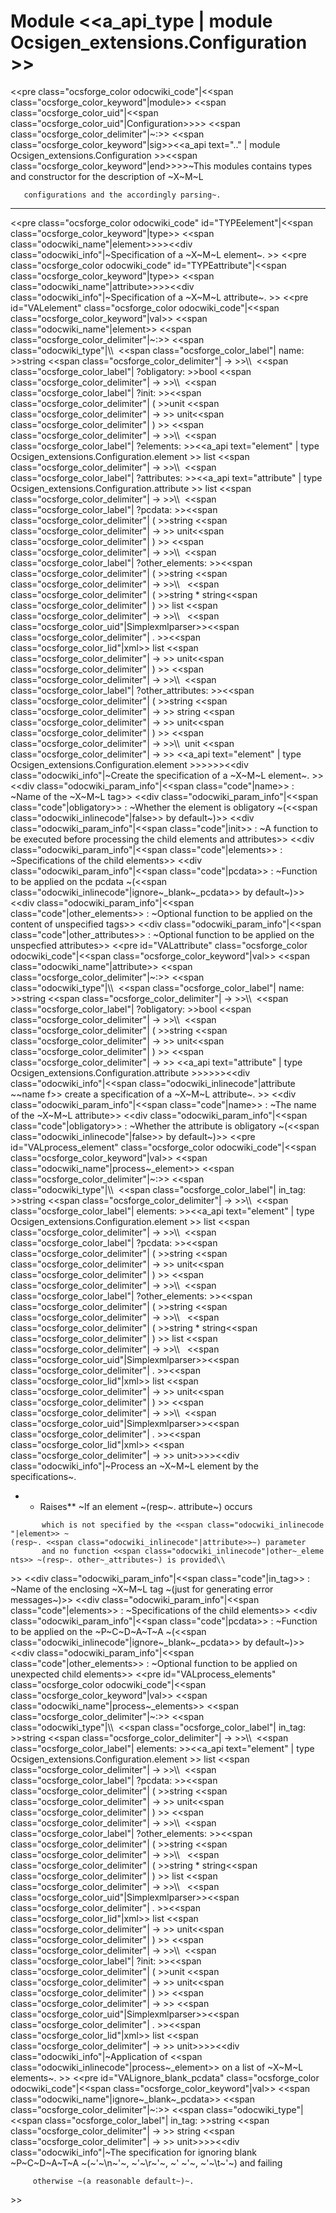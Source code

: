 =Module <<a_api_type | module Ocsigen_extensions.Configuration >> =
<<pre class="ocsforge_color odocwiki_code"|<<span class="ocsforge_color_keyword"|module>> <<span class="ocsforge_color_uid"|<<span class="ocsforge_color_uid"|Configuration>>>> <<span class="ocsforge_color_delimiter"|~:>> <<span class="ocsforge_color_keyword"|sig>><<a_api text=".." | module Ocsigen_extensions.Configuration >><<span class="ocsforge_color_keyword"|end>>>>~This modules contains types and constructor for the description of ~X~M~L
    configurations and the accordingly parsing~.

----
<<pre class="ocsforge_color odocwiki_code" id="TYPEelement"|<<span class="ocsforge_color_keyword"|type>> <<span class="odocwiki_name"|element>>>><<div class="odocwiki_info"|~Specification of a ~X~M~L element~.
>>
<<pre class="ocsforge_color odocwiki_code" id="TYPEattribute"|<<span class="ocsforge_color_keyword"|type>> <<span class="odocwiki_name"|attribute>>>><<div class="odocwiki_info"|~Specification of a ~X~M~L attribute~.
>>
<<pre id="VALelement" class="ocsforge_color odocwiki_code"|<<span class="ocsforge_color_keyword"|val>> <<span class="odocwiki_name"|element>> <<span class="ocsforge_color_delimiter"|~:>> <<span class="odocwiki_type"|\\  <<span class="ocsforge_color_label"| name: >>string <<span class="ocsforge_color_delimiter"| -> >>\\  <<span class="ocsforge_color_label"| ?obligatory: >>bool <<span class="ocsforge_color_delimiter"| -> >>\\  <<span class="ocsforge_color_label"| ?init: >><<span class="ocsforge_color_delimiter"| ( >>unit <<span class="ocsforge_color_delimiter"| -> >> unit<<span class="ocsforge_color_delimiter"| ) >> <<span class="ocsforge_color_delimiter"| -> >>\\  <<span class="ocsforge_color_label"| ?elements: >><<a_api text="element" | type Ocsigen_extensions.Configuration.element >> list <<span class="ocsforge_color_delimiter"| -> >>\\  <<span class="ocsforge_color_label"| ?attributes: >><<a_api text="attribute" | type Ocsigen_extensions.Configuration.attribute >> list <<span class="ocsforge_color_delimiter"| -> >>\\  <<span class="ocsforge_color_label"| ?pcdata: >><<span class="ocsforge_color_delimiter"| ( >>string <<span class="ocsforge_color_delimiter"| -> >> unit<<span class="ocsforge_color_delimiter"| ) >> <<span class="ocsforge_color_delimiter"| -> >>\\  <<span class="ocsforge_color_label"| ?other_elements: >><<span class="ocsforge_color_delimiter"| ( >>string <<span class="ocsforge_color_delimiter"| -> >>\\                   <<span class="ocsforge_color_delimiter"| ( >>string * string<<span class="ocsforge_color_delimiter"| ) >> list <<span class="ocsforge_color_delimiter"| -> >>\\                   <<span class="ocsforge_color_uid"|Simplexmlparser>><<span class="ocsforge_color_delimiter"| . >><<span class="ocsforge_color_lid"|xml>> list <<span class="ocsforge_color_delimiter"| -> >> unit<<span class="ocsforge_color_delimiter"| ) >> <<span class="ocsforge_color_delimiter"| -> >>\\  <<span class="ocsforge_color_label"| ?other_attributes: >><<span class="ocsforge_color_delimiter"| ( >>string <<span class="ocsforge_color_delimiter"| -> >> string <<span class="ocsforge_color_delimiter"| -> >> unit<<span class="ocsforge_color_delimiter"| ) >> <<span class="ocsforge_color_delimiter"| -> >>\\  unit <<span class="ocsforge_color_delimiter"| -> >> <<a_api text="element" | type Ocsigen_extensions.Configuration.element >>>>>><<div class="odocwiki_info"|~Create the specification of a ~X~M~L element~.
>>
<<div class="odocwiki_param_info"|<<span class="code"|name>> : ~Name of the ~X~M~L tag>>
<<div class="odocwiki_param_info"|<<span class="code"|obligatory>> : ~Whether the element is obligatory ~(<<span class="odocwiki_inlinecode"|false>> by default~)>>
<<div class="odocwiki_param_info"|<<span class="code"|init>> : ~A function to be executed before processing the child elements and attributes>>
<<div class="odocwiki_param_info"|<<span class="code"|elements>> : ~Specifications of the child elements>>
<<div class="odocwiki_param_info"|<<span class="code"|pcdata>> : ~Function to be applied on the pcdata ~(<<span class="odocwiki_inlinecode"|ignore~_blank~_pcdata>> by default~)>>
<<div class="odocwiki_param_info"|<<span class="code"|other_elements>> : ~Optional function to be applied on the content of unspecified tags>>
<<div class="odocwiki_param_info"|<<span class="code"|other_attributes>> : ~Optional function to be applied on the unspecfied attributes>>
<<pre id="VALattribute" class="ocsforge_color odocwiki_code"|<<span class="ocsforge_color_keyword"|val>> <<span class="odocwiki_name"|attribute>> <<span class="ocsforge_color_delimiter"|~:>> <<span class="odocwiki_type"|\\  <<span class="ocsforge_color_label"| name: >>string <<span class="ocsforge_color_delimiter"| -> >>\\  <<span class="ocsforge_color_label"| ?obligatory: >>bool <<span class="ocsforge_color_delimiter"| -> >>\\  <<span class="ocsforge_color_delimiter"| ( >>string <<span class="ocsforge_color_delimiter"| -> >> unit<<span class="ocsforge_color_delimiter"| ) >> <<span class="ocsforge_color_delimiter"| -> >> <<a_api text="attribute" | type Ocsigen_extensions.Configuration.attribute >>>>>><<div class="odocwiki_info"|<<span class="odocwiki_inlinecode"|attribute ~~name f>> create a specification of a ~X~M~L attribute~.
>>
<<div class="odocwiki_param_info"|<<span class="code"|name>> : ~The name of the ~X~M~L attribute>>
<<div class="odocwiki_param_info"|<<span class="code"|obligatory>> : ~Whether the attribute is obligatory ~(<<span class="odocwiki_inlinecode"|false>> by default~)>>
<<pre id="VALprocess_element" class="ocsforge_color odocwiki_code"|<<span class="ocsforge_color_keyword"|val>> <<span class="odocwiki_name"|process~_element>> <<span class="ocsforge_color_delimiter"|~:>> <<span class="odocwiki_type"|\\  <<span class="ocsforge_color_label"| in_tag: >>string <<span class="ocsforge_color_delimiter"| -> >>\\  <<span class="ocsforge_color_label"| elements: >><<a_api text="element" | type Ocsigen_extensions.Configuration.element >> list <<span class="ocsforge_color_delimiter"| -> >>\\  <<span class="ocsforge_color_label"| ?pcdata: >><<span class="ocsforge_color_delimiter"| ( >>string <<span class="ocsforge_color_delimiter"| -> >> unit<<span class="ocsforge_color_delimiter"| ) >> <<span class="ocsforge_color_delimiter"| -> >>\\  <<span class="ocsforge_color_label"| ?other_elements: >><<span class="ocsforge_color_delimiter"| ( >>string <<span class="ocsforge_color_delimiter"| -> >>\\                   <<span class="ocsforge_color_delimiter"| ( >>string * string<<span class="ocsforge_color_delimiter"| ) >> list <<span class="ocsforge_color_delimiter"| -> >>\\                   <<span class="ocsforge_color_uid"|Simplexmlparser>><<span class="ocsforge_color_delimiter"| . >><<span class="ocsforge_color_lid"|xml>> list <<span class="ocsforge_color_delimiter"| -> >> unit<<span class="ocsforge_color_delimiter"| ) >> <<span class="ocsforge_color_delimiter"| -> >>\\  <<span class="ocsforge_color_uid"|Simplexmlparser>><<span class="ocsforge_color_delimiter"| . >><<span class="ocsforge_color_lid"|xml>> <<span class="ocsforge_color_delimiter"| -> >> unit>>>><<div class="odocwiki_info"|~Process an ~X~M~L element by the specifications~.
**Raises** {{{Error_in_config_file}}} ~If an element ~(resp~. attribute~) occurs
        which is not specified by the <<span class="odocwiki_inlinecode"|element>> ~(resp~. <<span class="odocwiki_inlinecode"|attribute>>~) parameter
        and no function <<span class="odocwiki_inlinecode"|other~_elements>> ~(resp~. other~_attributes~) is provided\\
>>
<<div class="odocwiki_param_info"|<<span class="code"|in_tag>> : ~Name of the enclosing ~X~M~L tag ~(just for generating error messages~)>>
<<div class="odocwiki_param_info"|<<span class="code"|elements>> : ~Specifications of the child elements>>
<<div class="odocwiki_param_info"|<<span class="code"|pcdata>> : ~Function to be applied on the ~P~C~D~A~T~A ~(<<span class="odocwiki_inlinecode"|ignore~_blank~_pcdata>> by default~)>>
<<div class="odocwiki_param_info"|<<span class="code"|other_elements>> : ~Optional function to be applied on unexpected child elements>>
<<pre id="VALprocess_elements" class="ocsforge_color odocwiki_code"|<<span class="ocsforge_color_keyword"|val>> <<span class="odocwiki_name"|process~_elements>> <<span class="ocsforge_color_delimiter"|~:>> <<span class="odocwiki_type"|\\  <<span class="ocsforge_color_label"| in_tag: >>string <<span class="ocsforge_color_delimiter"| -> >>\\  <<span class="ocsforge_color_label"| elements: >><<a_api text="element" | type Ocsigen_extensions.Configuration.element >> list <<span class="ocsforge_color_delimiter"| -> >>\\  <<span class="ocsforge_color_label"| ?pcdata: >><<span class="ocsforge_color_delimiter"| ( >>string <<span class="ocsforge_color_delimiter"| -> >> unit<<span class="ocsforge_color_delimiter"| ) >> <<span class="ocsforge_color_delimiter"| -> >>\\  <<span class="ocsforge_color_label"| ?other_elements: >><<span class="ocsforge_color_delimiter"| ( >>string <<span class="ocsforge_color_delimiter"| -> >>\\                   <<span class="ocsforge_color_delimiter"| ( >>string * string<<span class="ocsforge_color_delimiter"| ) >> list <<span class="ocsforge_color_delimiter"| -> >>\\                   <<span class="ocsforge_color_uid"|Simplexmlparser>><<span class="ocsforge_color_delimiter"| . >><<span class="ocsforge_color_lid"|xml>> list <<span class="ocsforge_color_delimiter"| -> >> unit<<span class="ocsforge_color_delimiter"| ) >> <<span class="ocsforge_color_delimiter"| -> >>\\  <<span class="ocsforge_color_label"| ?init: >><<span class="ocsforge_color_delimiter"| ( >>unit <<span class="ocsforge_color_delimiter"| -> >> unit<<span class="ocsforge_color_delimiter"| ) >> <<span class="ocsforge_color_delimiter"| -> >> <<span class="ocsforge_color_uid"|Simplexmlparser>><<span class="ocsforge_color_delimiter"| . >><<span class="ocsforge_color_lid"|xml>> list <<span class="ocsforge_color_delimiter"| -> >> unit>>>><<div class="odocwiki_info"|~Application of <<span class="odocwiki_inlinecode"|process~_element>> on a list of ~X~M~L elements~.
>>
<<pre id="VALignore_blank_pcdata" class="ocsforge_color odocwiki_code"|<<span class="ocsforge_color_keyword"|val>> <<span class="odocwiki_name"|ignore~_blank~_pcdata>> <<span class="ocsforge_color_delimiter"|~:>> <<span class="odocwiki_type"|<<span class="ocsforge_color_label"| in_tag: >>string <<span class="ocsforge_color_delimiter"| -> >> string <<span class="ocsforge_color_delimiter"| -> >> unit>>>><<div class="odocwiki_info"|~The specification for ignoring blank ~P~C~D~A~T~A ~(~'~\n~'~, ~'~\r~'~, ~' ~'~, ~'~\t~'~) and failing
      otherwise ~(a reasonable default~)~.
>>
